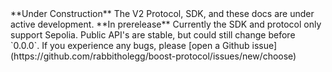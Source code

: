 <Warning>
  **Under Construction**
  The V2 Protocol, SDK, and these docs are under active development.
</Warning>

<Warning>
  **In prerelease**
  Currently the SDK and protocol only support Sepolia. Public API's are stable, but could still change before `0.0.0`. If you experience any bugs, please [open a Github issue](https://github.com/rabbitholegg/boost-protocol/issues/new/choose)
</Warning>
